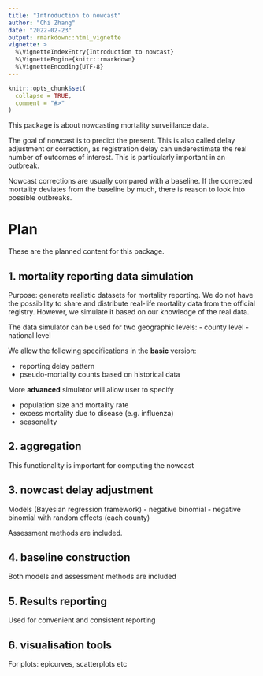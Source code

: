 ```yaml
---
title: "Introduction to nowcast"
author: "Chi Zhang"
date: "2022-02-23"
output: rmarkdown::html_vignette
vignette: >
  %\VignetteIndexEntry{Introduction to nowcast}
  %\VignetteEngine{knitr::rmarkdown}
  %\VignetteEncoding{UTF-8}
---
```


```r
knitr::opts_chunk$set(
  collapse = TRUE,
  comment = "#>"
)
```

This package is about nowcasting mortality surveillance data. 


The goal of nowcast is to predict the present. This is also called delay adjustment or correction, as registration delay can underestimate the real number of outcomes of interest. This is particularly important in an outbreak. 

Nowcast corrections are usually compared with a baseline. If the corrected mortality deviates from the baseline by much, there is reason to look into possible outbreaks. 




# Plan  

These are the planned content for this package.

## 1. mortality reporting data simulation

Purpose: generate realistic datasets for mortality reporting. We do not have the possibility to share and distribute real-life mortality data from the official registry. However, we simulate it based on our knowledge of the real data. 

The data simulator can be used for two geographic levels: 
- county level
- national level 

We allow the following specifications in the **basic** version: 

- reporting delay pattern 
- pseudo-mortality counts based on historical data


More **advanced** simulator will allow user to specify

- population size and mortality rate 
- excess mortality due to disease (e.g. influenza)
- seasonality 







## 2. aggregation 

This functionality is important for computing the nowcast



## 3. nowcast delay adjustment 

Models (Bayesian regression framework) 
- negative binomial 
- negative binomial with random effects (each county)

Assessment methods are included.



## 4. baseline construction


Both models and assessment methods are included





## 5. Results reporting

Used for convenient and consistent reporting 


## 6. visualisation tools

For plots: epicurves, scatterplots etc




















